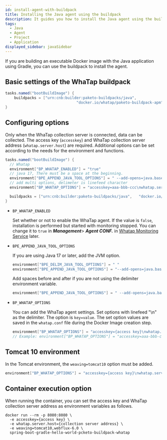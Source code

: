 ```yaml
---
id: install-agent-with-buildpack
title: Installing the Java agent using the buildpack
description: It guides you how to install the Java agent using the buildpack.
tags:
  - Java
  - Agent
  - Project
  - Application
displayed_sidebar: javaSidebar
---
```


If you are building an executable Docker image with the Java application using Gradle, you can use the buildpack to install the agent. 

## Basic settings of the WhaTap buildpack

```java title='build.gradle'
tasks.named("bootBuildImage") {
	buildpacks = ["urn:cnb:builder:paketo-buildpacks/java",	
								"docker.io/whatap/paketo-buildpack-apm"]
}
```

## Configuring options

Only when the WhaTap collection server is connected, data can be collected. The access key (`accesskey`) and WhaTap collection server address (`whatap.server.host`) are required. Additional options can be set according to the needs for the environment and functions.

```java title='build.gradle'
tasks.named("bootBuildImage") {
  // Whatap 
  environment["BP_WHATAP_ENABLED"] = "true"
  // java 17, There must be a space at the beginning.
  environment["BPE_APPEND_JAVA_TOOL_OPTIONS"] = " --add-opens=java.base/java.lang=ALL-UNNAMED "
  // add multi options, delimeter is linefeed character
  environment["BP_WHATAP_OPTIONS"] = "accesskey=aaa-bbb-ccc\nwhatap.server.host=1.1.1.1/2.2.2.2"

  buildpacks = ["urn:cnb:builder:paketo-buildpacks/java",	"docker.io/whatap/paketo-buildpack-apm"]
}
```

- `BP_WHATAP_ENABLED`

  Set whether or not to enable the WhaTap agent. If the value is `false`, installation is performed but started with monitoring stopped. You can change it to `true` in **_Management_**> **_Agent CONF._** in [Whatap Monitoring Service](https://service.whatap.io) later.

- `BPE_APPEND_JAVA_TOOL_OPTIONS`

  If you are using Java 17 or later, add the JVM option.

  ```java
  environment["BPE_DELIM_JAVA_TOOL_OPTIONS"] = " "
  environment["BPE_APPEND_JAVA_TOOL_OPTIONS"] = "--add-opens=java.base/java.lang=ALL-UNNAMED"
  ```

  Add spaces before and after if you are not using the delimiter environment variable.

  ```java
  environment["BPE_APPEND_JAVA_TOOL_OPTIONS"] = " --add-opens=java.base/java.lang=ALL-UNNAMED "
  ```

- `BP_WHATAP_OPTIONS`

  You can add the WhaTap agent settings. Set options with linefeed "\\n" as the delimiter. The option is `key=value`. The set option values are saved in the `whatap.conf` file during the Docker Image creation step. 

  ```java
  environment["BP_WHATAP_OPTIONS"] = "accesskey={access key}\nwhatap.server.host={collection server address}"
  // Example: environment["BP_WHATAP_OPTIONS"] = "accesskey=aaa-bbb-ccc\nwhatap.server.host=1.1.1.1/2.2.2.2"
  ```

## Tomcat 10 environment

In the Tomcat environment, the `weaving=tomcat10` option must be added.

```java
environment["BP_WHATAP_OPTIONS"] = "accesskey={access key}\nwhatap.server.host={collection server address}\nweaving=tomcat10"
```

## Container execution option

When running the container, you can set the access key and WhaTap collection server address as environment variables as follows.

```docker
docker run --rm -p 8080:8080 \
  -e accesskey={access key} \
  -e whatap.server.host={collection server address} \
  -e weaving=tomcat10,webflux-6.0 \
  spring-boot-gradle-hello-world-pcketo-buildpack-whatap
```
